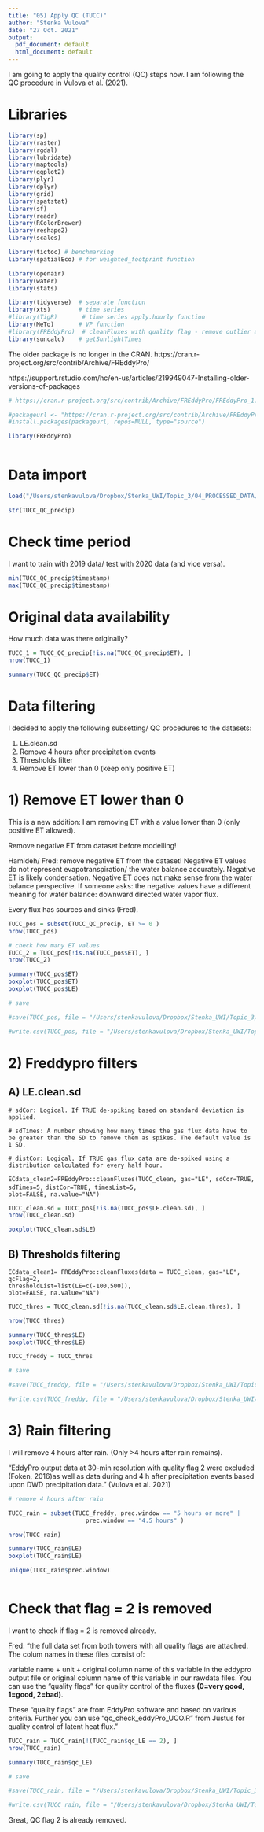 ```yaml
---
title: "05) Apply QC (TUCC)"
author: "Stenka Vulova"
date: "27 Oct. 2021"
output:
  pdf_document: default
  html_document: default
---
```


I am going to apply the quality control (QC) steps now. I am following the QC procedure in Vulova et al. (2021).


# Libraries 

```r

library(sp)
library(raster)
library(rgdal)
library(lubridate)
library(maptools)
library(ggplot2)
library(plyr)
library(dplyr)
library(grid)
library(spatstat)
library(sf)
library(readr)
library(RColorBrewer)
library(reshape2)
library(scales)

library(tictoc) # benchmarking 
library(spatialEco) # for weighted_footprint function 

library(openair)
library(water)
library(stats)

library(tidyverse)  # separate function
library(xts)        # time series
#library(TigR)       # time series apply.hourly function
library(MeTo)       # VP function
#library(FREddyPro)  # cleanFluxes with quality flag - remove outlier and clean SD
library(suncalc)    # getSunlightTimes

```

The older package is no longer in the CRAN. 
https://cran.r-project.org/src/contrib/Archive/FREddyPro/ 

https://support.rstudio.com/hc/en-us/articles/219949047-Installing-older-versions-of-packages 

```r

# https://cran.r-project.org/src/contrib/Archive/FREddyPro/FREddyPro_1.0.tar.gz

#packageurl <- "https://cran.r-project.org/src/contrib/Archive/FREddyPro/FREddyPro_1.0.tar.gz"
#install.packages(packageurl, repos=NULL, type="source")

library(FREddyPro)
  
```

# Data import 

```r

load("/Users/stenkavulova/Dropbox/Stenka_UWI/Topic_3/04_PROCESSED_DATA/20211026_QC/TUCC/03_precip_filter/TUCC_QC_precip.RData")

str(TUCC_QC_precip)

```

# Check time period

I want to train with 2019 data/ test with 2020 data (and vice versa).

```r

min(TUCC_QC_precip$timestamp)
max(TUCC_QC_precip$timestamp)

```
# Original data availability 

How much data was there originally?

```r

TUCC_1 = TUCC_QC_precip[!is.na(TUCC_QC_precip$ET), ]
nrow(TUCC_1)

summary(TUCC_QC_precip$ET)

```

# Data filtering 

I decided to apply the following subsetting/ QC procedures to the datasets:

1) LE.clean.sd  
2) Remove 4 hours after precipitation events 
3) Thresholds filter 
4) Remove ET lower than 0 (keep only positive ET)

# 1) Remove ET lower than 0 

This is a new addition: I am removing ET with a value lower than 0 (only positive ET allowed).   

Remove negative ET from dataset before modelling!  

Hamideh/ Fred: remove negative ET from the dataset! Negative ET values do not represent evapotranspiration/ the water balance accurately. Negative ET is likely condensation. Negative ET does not make sense from the water balance perspective. 
If someone asks: the negative values have a different meaning for water balance: downward directed water vapor flux.   

Every flux has sources and sinks (Fred). 

```r

TUCC_pos = subset(TUCC_QC_precip, ET >= 0 )
nrow(TUCC_pos)

# check how many ET values
TUCC_2 = TUCC_pos[!is.na(TUCC_pos$ET), ]
nrow(TUCC_2)

summary(TUCC_pos$ET)
boxplot(TUCC_pos$ET)
boxplot(TUCC_pos$LE)

# save 

#save(TUCC_pos, file = "/Users/stenkavulova/Dropbox/Stenka_UWI/Topic_3/04_PROCESSED_DATA/20211026_QC/TUCC/04_apply_QC/TUCC_pos.RData")

#write.csv(TUCC_pos, file = "/Users/stenkavulova/Dropbox/Stenka_UWI/Topic_3/04_PROCESSED_DATA/20211026_QC/TUCC/04_apply_QC/TUCC_pos.csv", row.names = FALSE )

```

# 2) Freddypro filters 

## A) LE.clean.sd 

`# sdCor: Logical. If TRUE de-spiking based on standard deviation is applied.`  

`# sdTimes: A number showing how many times the gas flux data have to be greater than the SD to remove them as spikes. The default value is 1 SD.`  

`# distCor: Logical. If TRUE gas flux data are de-spiked using a distribution calculated for every half hour.`  

`ECdata_clean2=FREddyPro::cleanFluxes(TUCC_clean, gas="LE", sdCor=TRUE, sdTimes=5,` 
`                          distCor=TRUE, timesList=5,`   
`                          plot=FALSE, na.value="NA")`  

```r

TUCC_clean.sd = TUCC_pos[!is.na(TUCC_pos$LE.clean.sd), ]
nrow(TUCC_clean.sd)

boxplot(TUCC_clean.sd$LE)

```

## B) Thresholds filtering 

`ECdata_clean1= FREddyPro::cleanFluxes(data = TUCC_clean, gas="LE", qcFlag=2,`  
 `                         thresholdList=list(LE=c(-100,500)),`  
 `                         plot=FALSE, na.value="NA")`  

```r

TUCC_thres = TUCC_clean.sd[!is.na(TUCC_clean.sd$LE.clean.thres), ]

nrow(TUCC_thres)

summary(TUCC_thres$LE)
boxplot(TUCC_thres$LE)

TUCC_freddy = TUCC_thres

# save 

#save(TUCC_freddy, file = "/Users/stenkavulova/Dropbox/Stenka_UWI/Topic_3/04_PROCESSED_DATA/20211026_QC/TUCC/04_apply_QC/TUCC_freddy.RData")

#write.csv(TUCC_freddy, file = "/Users/stenkavulova/Dropbox/Stenka_UWI/Topic_3/04_PROCESSED_DATA/20211026_QC/TUCC/04_apply_QC/TUCC_freddy.csv", row.names = FALSE )

```

# 3) Rain filtering 

I will remove 4 hours after rain. (Only >4 hours after rain remains). 

"EddyPro output data at 30-min resolution with quality flag 2 were excluded (Foken, 2016)as well as data during and 4 h after precipitation events based upon DWD precipitation data." (Vulova et al. 2021)

```r

# remove 4 hours after rain 

TUCC_rain = subset(TUCC_freddy, prec.window == "5 hours or more" | 
                      prec.window == "4.5 hours" )

nrow(TUCC_rain)

summary(TUCC_rain$LE)
boxplot(TUCC_rain$LE)

unique(TUCC_rain$prec.window)



```

# Check that flag = 2 is removed 

I want to check if flag = 2 is removed already. 

Fred: "the full data set from both towers with all quality flags are attached. The colum names in these files consist of:  

variable name + unit + original column name of this variable in the eddypro output file or original column name of this variable in our rawdata files. You can use the "quality flags" for quality control of the fluxes **(0=very good, 1=good, 2=bad)**.  

These "quality flags" are from EddyPro software and based on various criteria. Further you can use "qc_check_eddyPro_UCO.R" from Justus for quality control of latent heat flux." 

```r

TUCC_rain = TUCC_rain[!(TUCC_rain$qc_LE == 2), ]
nrow(TUCC_rain)

summary(TUCC_rain$qc_LE)

# save 

#save(TUCC_rain, file = "/Users/stenkavulova/Dropbox/Stenka_UWI/Topic_3/04_PROCESSED_DATA/20211026_QC/TUCC/04_apply_QC/TUCC_rain.RData")

#write.csv(TUCC_rain, file = "/Users/stenkavulova/Dropbox/Stenka_UWI/Topic_3/04_PROCESSED_DATA/20211026_QC/TUCC/04_apply_QC/TUCC_rain.csv", row.names = FALSE )

```
Great, QC flag 2 is already removed. 



